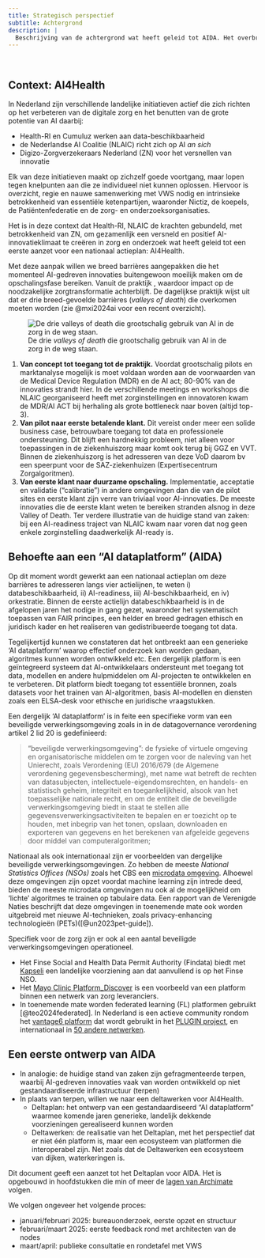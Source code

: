 ```yaml
---
title: Strategisch perspectief
subtitle: Achtergrond
description: |
  Beschrijving van de achtergrond wat heeft geleid tot AIDA. Het overbruggen van _valleys of death_ als narratief.
---
```

<br>

## Context: AI4Health

In Nederland zijn verschillende landelijke initiatieven actief die zich richten op het verbeteren van de digitale zorg en het benutten van de grote potentie van AI daarbij:

- Health-RI en Cumuluz werken aan data-beschikbaarheid
- de Nederlandse AI Coalitie (NLAIC) richt zich op AI _an sich_
- Digizo-Zorgverzekeraars Nederland (ZN) voor het versnellen van innovatie

Elk van deze initiatieven maakt op zichzelf goede voortgang, maar lopen tegen knelpunten aan die ze individueel niet kunnen oplossen. Hiervoor is overzicht, regie en nauwe samenwerking met VWS nodig en intrinsieke betrokkenheid van essentiële ketenpartijen, waaronder Nictiz, de koepels, de Patiëntenfederatie en de zorg- en onderzoeksorganisaties. 

Het is in deze context dat Health-RI, NLAIC de krachten gebundeld, met betrokkenheid van ZN, om gezamenlijk een versneld en positief AI-innovatieklimaat te creëren in zorg en onderzoek wat heeft geleid tot een eerste aanzet voor een nationaal actieplan: AI4Health.

Met deze aanpak willen we breed barrières aangepakken die het momenteel AI-gedreven innovaties buitengewoon moeilijk maken om de opschalingsfase bereiken. Vanuit de praktijk , waardoor impact op de noodzakelijke zorgtransformatie achterblijft. De dagelijkse praktijk wijst uit dat er drie breed-gevoelde barrières (_valleys of death_) die overkomen moeten worden (zie @mxi2024ai voor een recent overzicht).

![De drie _valleys of death_ die grootschalig gebruik van AI in de zorg in de weg staan.](/images/three-valleys-of-death.png){#fig-three-valleys-of-death}

1. __Van concept tot toegang tot de praktijk.__ Voordat grootschalig pilots en marktanalyse mogelijk is moet voldaan worden aan de voorwaarden van de Medical Device Regulation (MDR) en de AI act; 80-90% van de innovaties strandt hier. In de verschillende meetings en workshops die NLAIC georganiseerd heeft met zorginstellingen en innovatoren kwam de MDR/AI ACT bij herhaling als grote bottleneck naar boven (altijd top-3).
2. __Van pilot naar eerste betalende klant.__ Dit vereist onder meer een solide business case, betrouwbare toegang tot data en professionele ondersteuning. Dit blijft een hardnekkig probleem, niet alleen voor toepassingen in de ziekenhuiszorg maar komt ook terug bij GGZ en VVT. Binnen de ziekenhuiszorg is het adresseren van deze VoD daarom bv een speerpunt voor de SAZ-ziekenhuizen (Expertisecentrum Zorgalgoritmen).
3. __Van eerste klant naar duurzame opschaling.__ Implementatie, acceptatie en validatie (“calibratie”) in andere omgevingen dan die van de pilot sites en eerste klant zijn verre van triviaal voor AI-innovaties. De meeste innovaties die de eerste klant weten te bereiken stranden alsnog in deze Valley of Death. Ter verdere illustratie van de huidige stand van zaken: bij een AI-readiness traject van NLAIC kwam naar voren dat nog geen enkele zorginstelling daadwerkelijk AI-ready is.

## Behoefte aan een "AI dataplatform" (AIDA)

Op dit moment wordt gewerkt aan een nationaal actieplan om deze barrières te adresseren langs vier actielijnen, te weten i) databeschikbaarheid, ii) AI-readiness, iii) AI-beschikbaarheid, en iv) orkestratie. Binnen de eerste actielijn databeschikbaarheid is in de afgelopen jaren het nodige in gang gezet, waaronder het systematisch toepassen van FAIR principes, een helder en breed gedragen ethisch en juridisch kader en het realiseren van gedistribueerde toegang tot data.

Tegelijkertijd kunnen we constateren dat het ontbreekt aan een generieke 'AI dataplatform' waarop effectief onderzoek kan worden gedaan, algoritmes kunnen worden ontwikkeld etc. Een dergelijk platform is een geïntegreerd systeem dat AI-ontwikkelaars ondersteunt met toegang tot data, modellen en andere hulpmiddelen om AI-projecten te ontwikkelen en te verbeteren. Dit platform biedt toegang tot essentiële bronnen, zoals datasets voor het trainen van AI-algoritmen, basis AI-modellen en diensten zoals een ELSA-desk voor ethische en juridische vraagstukken.

Een dergelijk 'AI dataplatform' is in feite een specifieke vorm van een beveiligde verwerkingsomgeving zoals in in de datagovernance verordening artikel 2 lid 20 is gedefinieerd:

> “beveiligde verwerkingsomgeving”: de fysieke of virtuele omgeving en organisatorische middelen om te zorgen voor de naleving van het Unierecht, zoals Verordening (EU) 2016/679 (de Algemene verordening gegevensbescherming), met name wat betreft de rechten van datasubjecten, intellectuele-eigendomsrechten, en handels- en statistisch geheim, integriteit en toegankelijkheid, alsook van het toepasselijke nationale recht, en om de entiteit die de beveiligde verwerkingsomgeving biedt in staat te stellen alle gegevensverwerkingsactiviteiten te bepalen en er toezicht op te houden, met inbegrip van het tonen, opslaan, downloaden en exporteren van gegevens en het berekenen van afgeleide gegevens door middel van computeralgoritmen;

Nationaal als ook internationaal zijn er voorbeelden van dergelijke beveiligde verwerkingsomgevingen. Zo hebben de meeste _National Statistics Offices (NSOs)_ zoals het CBS een [microdata omgeving](https://www.cbs.nl/nl-nl/onze-diensten/maatwerk-en-microdata/microdata-zelf-onderzoek-doen). Alhoewel deze omgevingen zijn opzet voordat machine learning zijn intrede deed, bieden de meeste microdata omgevingen nu ook al de mogelijkheid om 'lichte' algoritmes te trainen op tabulaire data. Een rapport van de Verenigde Naties beschrijft dat deze omgevingen in toenemende mate ook worden uitgebreid met nieuwe AI-technieken, zoals privacy-enhancing technologieën (PETs)([@un2023pet-guide]).

Specifiek voor de zorg zijn er ook al een aantal beveiligde verwerkingsomgevingen operationeel.

- Het Finse Social and Health Data Permit Authority (Findata) biedt met [Kapseli](https://findata.fi/en/kapseli/) een landelijke voorziening aan dat aanvullend is op het Finse NSO.
- Het [Mayo Clinic Platform_Discover](https://www.mayoclinicplatform.org/discover/) is een voorbeeld van een platform binnen een netwerk van zorg leveranciers.
- In toenemende mate worden federated learning (FL) platformen gebruikt [@teo2024federated]. In Nederland is een actieve community rondom het [vantage6 platform](https://distributedlearning.ai/) dat wordt gebruikt in het [PLUGIN project](https://distributedlearning.ai/), en internationaal in [50 andere netwerken](https://www.medicaldataworks.nl/customers).



## Een eerste ontwerp van AIDA

- In analogie: de huidige stand van zaken zijn gefragmenteerde terpen, waarbij AI-gedreven innovaties vaak van worden ontwikkeld op niet gestandaardiseerde infrastructuur (terpen)
- In plaats van terpen, willen we naar een deltawerken voor AI4Health.
  - Deltaplan: het ontwerp van een gestandaardiseerd "AI dataplatform" waarmee komende jaren generieke, landelijk dekkende voorzieningen gerealiseerd kunnen worden
  - Deltawerken: de realisatie van het Deltaplan, met het perspectief dat er niet één platform is, maar een ecosysteem van platformen die interoperabel zijn. Net zoals dat de Deltawerken een ecosysteem van dijken, waterkeringen is. 


Dit document geeft een aanzet tot het Deltaplan voor AIDA. Het is opgebouwd in hoofdstukken die min of meer de [lagen van Archimate](https://archimate.visual-paradigm.com/what-is-layers-and-aspects-in-archimate-core-framework/) volgen.



We volgen ongeveer het volgende proces:

- januari/februari 2025: bureauonderzoek, eerste opzet en structuur
- februari/maart 2025: eerste feedback rond met architecten van de nodes
- maart/april: publieke consultatie en rondetafel met VWS
